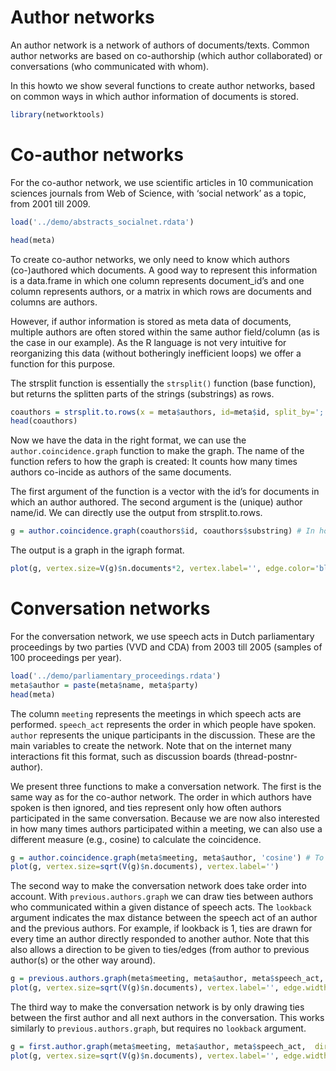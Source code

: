 Author networks
==========================

An author network is a network of authors of documents/texts. Common author networks are based on co-authorship (which author collaborated) or conversations (who communicated with whom). 

In this howto we show several functions to create author networks, based on common ways in which author information of documents is stored.


```r
library(networktools)
```

Co-author networks
=====================

For the co-author network, we use scientific articles in 10 communication sciences journals from Web of Science, with 'social network' as a topic, from 2001 till 2009.

```r
load('../demo/abstracts_socialnet.rdata')

head(meta)
```

To create co-author networks, we only need to know which authors (co-)authored which documents. A good way to represent this information is a data.frame in which one column represents document_id's and one column represents authors, or a matrix in which rows are documents and columns are authors. 

However, if author information is stored as meta data of documents, multiple authors are often stored within the same author field/column (as is the case in our example). As the R language is not very intuitive for reorganizing this data (without botheringly inefficient loops) we offer a function for this purpose.

The strsplit function is essentially the `strsplit()` function (base function), but returns the splitten parts of the strings (substrings) as rows. 

```r
coauthors = strsplit.to.rows(x = meta$authors, id=meta$id, split_by=';')
head(coauthors)
```

Now we have the data in the right format, we can use the `author.coincidence.graph` function to make the graph. The name of the function refers to how the graph is created: It counts how many times authors co-incide as authors of the same documents.

The first argument of the function is a vector with the id's for documents in which an author authored. The second argument is the (unique) author name/id. We can directly use the output from strsplit.to.rows. 

```r
g = author.coincidence.graph(coauthors$id, coauthors$substring) # In how many documents did author.X and author.Y co-author?
```

The output is a graph in the igraph format. 

```r
plot(g, vertex.size=V(g)$n.documents*2, vertex.label='', edge.color='black') 
```

Conversation networks
=====================

For the conversation network, we use speech acts in Dutch parliamentary proceedings by two parties (VVD and CDA) from 2003 till 2005 (samples of 100 proceedings per year). 

```r
load('../demo/parliamentary_proceedings.rdata')
meta$author = paste(meta$name, meta$party)
head(meta)
```

The column `meeting` represents the meetings in which speech acts are performed. `speech_act` represents the order in which people have spoken. `author` represents the unique participants in the discussion. These are the main variables to create the network. Note that on the internet many interactions fit this format, such as discussion boards (thread-postnr-author).

We present three functions to make a conversation network. The first is the same way as for the co-author network. The order in which authors have spoken is then ignored, and ties represent only how often authors participated in the same conversation. Because we are now also interested in how many times authors participated within a meeting, we can also use a different measure (e.g., cosine) to calculate the coincidence.

```r
g = author.coincidence.graph(meta$meeting, meta$author, 'cosine') # To what extent did politicians participate in the same conversations?
plot(g, vertex.size=sqrt(V(g)$n.documents), vertex.label='') 
```

The second way to make the conversation network does take order into account. With `previous.authors.graph` we can draw ties between authors who communicated within a given distance of speech acts. The `lookback` argument indicates the max distance between the speech act of an author and the previous authors. For example, if lookback is 1, ties are drawn for every time an author directly responded to another author. Note that this also allows a direction to be given to ties/edges (from author to previous author(s) or the other way around). 

```r
g = previous.authors.graph(meta$meeting, meta$author, meta$speech_act, lookback=1, direction='directed.up') 
plot(g, vertex.size=sqrt(V(g)$n.documents), vertex.label='', edge.width=sqrt(E(g)$width), edge.arrow.size=sqrt(E(g)$width)/4) 
```

The third way to make the conversation network is by only drawing ties between the first author and all next authors in the conversation. This works similarly to `previous.authors.graph`, but requires no `lookback` argument.

```r
g = first.author.graph(meta$meeting, meta$author, meta$speech_act,  direction='directed.up') 
plot(g, vertex.size=sqrt(V(g)$n.documents), vertex.label='', edge.width=sqrt(E(g)$width), edge.arrow.size=sqrt(E(g)$width)/4) 
```
